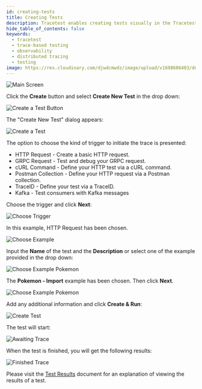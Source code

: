 ```yaml
---
id: creating-tests
title: Creating Tests
description: Tracetest enables creating tests visually in the Tracetest Web UI.
hide_table_of_contents: false
keywords:
  - tracetest
  - trace-based testing
  - observability
  - distributed tracing
  - testing
image: https://res.cloudinary.com/djwdcmwdz/image/upload/v1698686403/docs/Blog_Thumbnail_14_rsvkmo.jpg
---
```


![Main Screen](../img/main-screen-0.11.png)

Click the **Create** button and select **Create New Test** in the drop down:

![Create a Test Button](../img/create-button-0.11.png)

The "Create New Test" dialog appears:

![Create a Test](../img/create-test-0.13.png)

The option to choose the kind of trigger to initiate the trace is presented:

- HTTP Request - Create a basic HTTP request.
- GRPC Request - Test and debug your GRPC request.
- cURL Command - Define your HTTP test via a cURL command.
- Postman Collection - Define your HTTP request via a Postman collection.
- TraceID - Define your test via a TraceID.
- Kafka - Test consumers with Kafka messages

Choose the trigger and click **Next**:

![Choose Trigger](../img/choose-trigger-0.13.png)

In this example, HTTP Request has been chosen.

![Choose Example](../img/choose-example-0.11.png)

Input the **Name** of the test and the **Description** or select one of the example provided in the drop down:

![Choose Example Pokemon](../img/choose-example-pokemon-0.11.png)

The **Pokemon - Import** example has been chosen. Then click **Next**.

![Choose Example Pokemon](../img/choose-example-pokemon-import-0.11.png)

Add any additional information and click **Create & Run**:

![Create Test](../img/provide-addl-information-0.11.png)

The test will start:

![Awaiting Trace](../img/awaiting-trace-0.11.png)

When the test is finished, you will get the following results:

![Finished Trace](../img/finished-trace-0.11.png)

Please visit the [Test Results](/web-ui/test-results) document for an explanation of viewing the results of a test.
